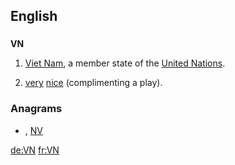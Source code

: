 ==English==
==={{abbreviation}}===
'''VN'''
#[[Viet Nam]], a member state of the [[United Nations]].
#{{online gaming}} [[very]] [[nice]] (complimenting a play).

===Anagrams===
* {{alphagram|[[Nv#English|Nv]]}} , [[NV#English|NV]]


[[de:VN]]
[[fr:VN]]